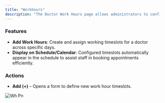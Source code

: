 ```yaml
---
title: "Workhours"
description: "The Doctor Work Hours page allows administrators to configure and manage a doctor’s available working timeslots. These timeslots define when the doctor is available for appointments and will be reflected in the scheduling and calendar views."
---
```


### Features

- **Add Work Hours**: Create and assign working timeslots for a doctor across specific days.
- **Display on Schedule/Calendar**: Configured timeslots automatically appear in the schedule to assist staff in booking appointments efficiently.

### Actions

- **Add (\+)** – Opens a form to define new work hour timeslots.

![Wh Pn](/images/wh.png)
